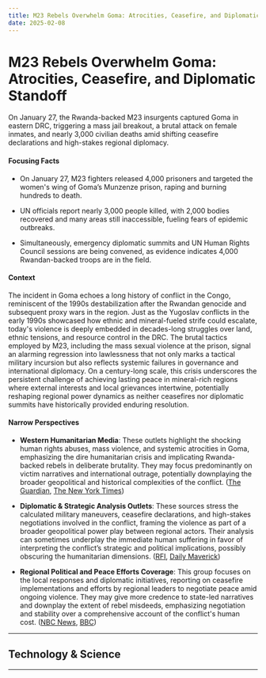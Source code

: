 ```yaml
---
title: M23 Rebels Overwhelm Goma: Atrocities, Ceasefire, and Diplomatic Standoff
date: 2025-02-08
---
```


# M23 Rebels Overwhelm Goma: Atrocities, Ceasefire, and Diplomatic Standoff

On January 27, the Rwanda-backed M23 insurgents captured Goma in eastern DRC, triggering a mass jail breakout, a brutal attack on female inmates, and nearly 3,000 civilian deaths amid shifting ceasefire declarations and high-stakes regional diplomacy.

#### Focusing Facts

- On January 27, M23 fighters released 4,000 prisoners and targeted the women's wing of Goma’s Munzenze prison, raping and burning hundreds to death.

- UN officials report nearly 3,000 people killed, with 2,000 bodies recovered and many areas still inaccessible, fueling fears of epidemic outbreaks.

- Simultaneously, emergency diplomatic summits and UN Human Rights Council sessions are being convened, as evidence indicates 4,000 Rwandan-backed troops are in the field.

#### Context

The incident in Goma echoes a long history of conflict in the Congo, reminiscent of the 1990s destabilization after the Rwandan genocide and subsequent proxy wars in the region. Just as the Yugoslav conflicts in the early 1990s showcased how ethnic and mineral-fueled strife could escalate, today's violence is deeply embedded in decades-long struggles over land, ethnic tensions, and resource control in the DRC. The brutal tactics employed by M23, including the mass sexual violence at the prison, signal an alarming regression into lawlessness that not only marks a tactical military incursion but also reflects systemic failures in governance and international diplomacy. On a century-long scale, this crisis underscores the persistent challenge of achieving lasting peace in mineral-rich regions where external interests and local grievances intertwine, potentially reshaping regional power dynamics as neither ceasefires nor diplomatic summits have historically provided enduring resolution.

#### Narrow Perspectives

- **Western Humanitarian Media**: These outlets highlight the shocking human rights abuses, mass violence, and systemic atrocities in Goma, emphasizing the dire humanitarian crisis and implicating Rwanda-backed rebels in deliberate brutality. They may focus predominantly on victim narratives and international outrage, potentially downplaying the broader geopolitical and historical complexities of the conflict. ([The Guardian](https://www.theguardian.com/world/2025/feb/05/democratic-republic-congo-goma-women-raped-burned-death-prison-m23-rebels-rwanda), [The New York Times](https://www.nytimes.com/2025/02/05/world/africa/congo-m23-rwanda-goma-burials.html))

- **Diplomatic & Strategic Analysis Outlets**: These sources stress the calculated military maneuvers, ceasefire declarations, and high-stakes negotiations involved in the conflict, framing the violence as part of a broader geopolitical power play between regional actors. Their analysis can sometimes underplay the immediate human suffering in favor of interpreting the conflict’s strategic and political implications, possibly obscuring the humanitarian dimensions. ([RFI](https://www.rfi.fr/en/africa/20250204-m23-declares-ceasefire-as-drc-rwanda-crisis-talks-loom), [Daily Maverick](https://www.dailymaverick.co.za/article/2025-02-02-how-sas-democratic-society-weakens-ramaphosas-hand-against-rwandan-dictatorship/))

- **Regional Political and Peace Efforts Coverage**: This group focuses on the local responses and diplomatic initiatives, reporting on ceasefire implementations and efforts by regional leaders to negotiate peace amid ongoing violence. They may give more credence to state-led narratives and downplay the extent of rebel misdeeds, emphasizing negotiation and stability over a comprehensive account of the conflict's human cost. ([NBC News](https://www.nbcnews.com/news/world/rwanda-backed-rebels-seized-city-drc-declare-unilateral-ceasefire-rcna190558), [BBC](https://www.bbc.com/news/articles/c0m1jmdr4jgo))

---

## Technology & Science

---
